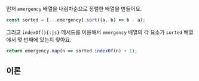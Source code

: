 
먼저 `emergency` 배열을 내림차순으로 정렬한 배열을 만들어요.

```js
const sorted = [...emergency].sort((a, b) => b - a);
```

그리고 `indexOf(){:js}` 메서드를 이용해서 `emergency` 배열의 각 요소가 `sorted` 배열에서 몇 번째에 있는지 찾아요.

```js
return emergency.map(n => sorted.indexOf(n) + 1);
```

## 이론

<IndexOf />

